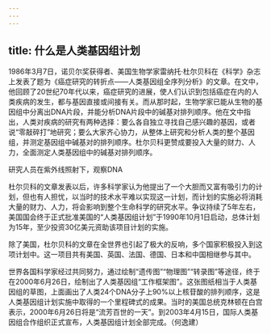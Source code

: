 ```yaml
---
---
---
```

title: 什么是人类基因组计划
---




1986年3月7日，诺贝尔奖获得者、美国生物学家雷纳托·杜尔贝科在《科学》杂志上发表了题为《癌症研究的转折点——人类基因组全序列分析》的文章。在文中，他回顾了20世纪70年代以来，癌症研究的进展，使人们认识到包括癌症在内的人类疾病的发生，都与基因直接或间接有关。而从那时起，生物学家已能从生物的基因组中分离出DNA片段，并能分析DNA片段中的碱基对排列顺序。他在文中指出，人类对疾病的研究有两种选择：要么各自独立寻找自己感兴趣的基因，或者说“零敲碎打”地研究；要么大家齐心协力，从整体上研究和分析人类的整个基因组，并测定基因组中碱基对的排列顺序。杜尔贝科更赞成要投入大量的财力、人力，全面测定人类基因组中的碱基对排列顺序。

研究人员在紫外线照射下，观察DNA



杜尔贝科的文章发表以后，许多科学家认为他提出了一个大胆而又富有吸引力的计划，但也有人担忧，以当时的技术水平难以实现这一计划，而计划的实施必将消耗大量的财力、人力，将会影响到整个生命科学的研究水平。争议持续了5年左右，美国国会终于正式批准美国的“人类基因组计划”于1990年10月1日启动，总体计划为15年，至少投资30亿美元资助该项目计划的实施。

除了美国，杜尔贝科的文章在全世界也引起了极大的反响，多个国家积极投入到这项计划中。这一项目共有美国、英国、法国、德国、日本和中国相继参与其中。



世界各国科学家经过共同努力，通过绘制“遗传图”“物理图”“转录图”等途径，终于在2000年6月26日，绘制出了人类基因组“工作框架图”。这张图纸相当于人类基因组的草图，上面画出了人类24个DNA分子上90%以上核苷酸的排列顺序，这是人类基因组计划实施中取得的一个里程碑式的成果。当时的美国总统克林顿在白宫表示，2000年6月26日将是“流芳百世的一天”。到2003年4月15日，国际人类基因组合作组织正式宣布，人类基因组计划全部完成。（何逸建）
